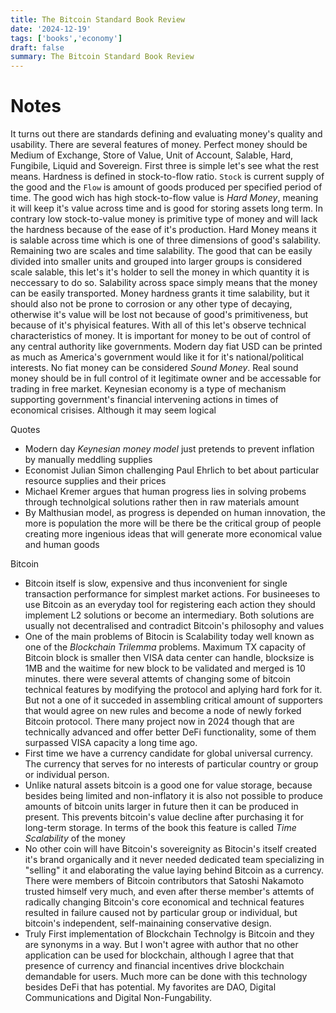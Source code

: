 ```yaml
---
title: The Bitcoin Standard Book Review
date: '2024-12-19'
tags: ['books','economy']
draft: false
summary: The Bitcoin Standard Book Review
---
```


# Notes
It turns out there are standards defining and evaluating money's quality and usability. There are several features of money. Perfect money should be Medium of Exchange, Store of Value, Unit of Account, Salable, Hard, Fungibile, Liquid and Sovereign. First three is simple let's see what the rest means.
Hardness is defined in stock-to-flow ratio. `Stock` is current supply of the good and the `Flow` is amount of goods produced per specified period of time. The good wich has high stock-to-flow value is *Hard Money*, meaning it will keep it's value across time and is good for storing assets long term. In contrary low stock-to-value money is primitive type of money and will lack the hardness because of the ease of it's production.
Hard Money means it is salable across time which is one of three dimensions of good's salability. Remaining two are scales and time salability. The good that can be easily divided into smaller units and grouped into larger groups is considered scale salable, this let's it's holder to sell the money in which quantity it is neccessary to do so. Salability across space simply means that the money can be easily transported. Money hardness grants it time salability, but it should also not be prone to corrosion or any other type of decaying, otherwise it's value will be lost not because of good's primitiveness, but because of it's phyisical features. 
With all of this let's observe technical characteristics of money. It is important for money to be out of control of any central authority like governments. Modern day fiat USD can be printed as much as America's government would like it for it's national/political interests. No fiat money can be considered *Sound Money*. Real sound money should be in full control of it legitimate owner and be accessable for trading in free market. Keynesian economy is a type of mechanism supporting government's financial intervening actions in times of economical crisises. Although it may seem logical 


Quotes
- Modern day *Keynesian money model* just pretends to prevent inflation by manually meddling supplies
- Economist Julian Simon challenging Paul Ehrlich to bet about particular resource supplies and their prices
- Michael Kremer argues that human progress lies in solving probems through technolgical solutions rather then in raw materials amount
- By Malthusian model, as progress is depended on human innovation, the more is population the more will be there be the critical group of people creating more ingenious ideas that will generate more economical value and human goods

Bitcoin
- Bitcoin itself is slow, expensive and thus inconvenient for single transaction performance for simplest market actions. For busineeses to use Bitcoin as an everyday tool for registering each action they should implement L2 solutions or become an intermediary. Both solutions are usually not decentralised and contradict Bitcoin's philosophy and values
- One of the main problems of Bitocin is Scalability today well known as one of the *Blockchain Trilemma* problems. Maximum TX capacity of Bitcoin block is smaller then VISA data center can handle, blocksize is 1MB and the waitime for new block to be validated and merged is 10 minutes. there were several attemts of changing some of bitcoin technical features by modifying the protocol and aplying hard fork for it. But not a one of it succeded in assembling critical amount of supporters that would  agree on new rules and become a node of newly forked Bitcoin protocol. There many project now in 2024 though that are technically advanced and offer better DeFi functionality, some of them surpassed VISA capacity a long time ago.
- First time we have a currency candidate for global universal currency. The currency that serves for no interests of particular country or group or individual person. 
- Unlike natural assets bitcoin is a good one for value storage, because besides being limited and non-inflatory it is also not possible to produce amounts of bitcoin units larger in future then it can be produced in present. This prevents bitcoin's value decline after purchasing it for long-term storage. In terms of the book this feature is called *Time Scalability* of the money
- No other coin will have Bitcoin's sovereignity as Bitocin's itself created it's brand organically and it never needed dedicated team specializing in "selling" it and elaborating the value laying behind Bitcoin as a currency. There were members of Bitcoin contributors that Satoshi Nakamoto trusted himself very much, and even after therse member's attemts of radically changing Bitcoin's core economical and technical features resulted in failure caused not by particular group or individual, but bitcoin's independent, self-mainaining conservative design.
- Truly First implementation of Blockchain Technolgy is Bitcoin and they are synonyms in a way. But I won't agree with author that no other application can be used for blockchain, although I agree that that presence of currency and financial incentives drive blockchain demandable for users. Much more can be done with this technology besides DeFi that has potential. My favorites are DAO, Digital Communications and Digital Non-Fungability.



